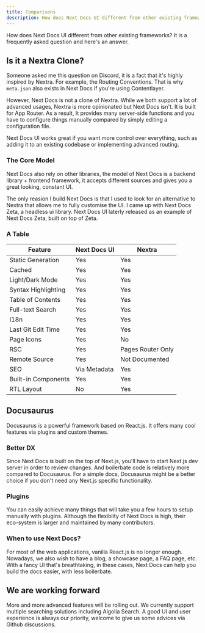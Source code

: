 ```yaml
---
title: Comparisons
description: How does Next Docs UI different from other existing frameworks
---
```


How does Next Docs UI different from other existing frameworks? It is a
frequently asked question and here's an answer.

## Is it a Nextra Clone?

Someone asked me this question on Discord, it is a fact that it's highly
inspired by Nextra. For example, the Routing Conventions. That is why
`meta.json` also exists in Next Docs if you're using Contentlayer.

However, Next Docs is not a clone of Nextra. While we both support a lot of
advanced usages, Nextra is more opinionated but Next Docs isn't. It is built for
App Router. As a result, It provides many server-side functions and you have to
configure things manually compared by simply editing a configuration file.

Next Docs UI works great if you want more control over everything, such as
adding it to an existing codebase or implementing advanced routing.

### The Core Model

Next Docs also rely on other libraries, the model of Next Docs is a backend
library + frontend framework, it accepts different sources and gives you a great
looking, constant UI.

The only reasion I build Next Docs is that I used to look for an alternative to
Nextra that allows me to fully customise the UI. I came up with Next Docs Zeta,
a headless ui library. Next Docs UI laterly released as an example of Next Docs
Zeta, built on top of Zeta.

### A Table

| Feature             | Next Docs UI | Nextra            |
| ------------------- | ------------ | ----------------- |
| Static Generation   | Yes          | Yes               |
| Cached              | Yes          | Yes               |
| Light/Dark Mode     | Yes          | Yes               |
| Syntax Highlighting | Yes          | Yes               |
| Table of Contents   | Yes          | Yes               |
| Full-text Search    | Yes          | Yes               |
| I18n                | Yes          | Yes               |
| Last Git Edit Time  | Yes          | Yes               |
| Page Icons          | Yes          | No                |
| RSC                 | Yes          | Pages Router Only |
| Remote Source       | Yes          | Not Documented    |
| SEO                 | Via Metadata | Yes               |
| Built-in Components | Yes          | Yes               |
| RTL Layout          | No           | Yes               |

## Docusaurus

Docusaurus is a powerful framework based on React.js. It offers many cool
features via plugins and custom themes.

### Better DX

Since Next Docs is built on the top of Next.js, you'll have to start Next.js dev
server in order to review changes. And boilerbate code is relatively more
compared to Docusaurus. For a simple docs, Docusaurus might be a better choice
if you don't need any Next.js specific functionality.

### Plugins

You can easily achieve many things that will take you a few hours to setup
manually with plugins. Although the flexiblity of Next Docs is high, their
eco-system is larger and maintained by many contributors.

### When to use Next Docs?

For most of the web applications, vanilla React.js is no longer enough.
Nowadays, we also wish to have a blog, a showcase page, a FAQ page, etc. With a
fancy UI that's breathtaking, in these cases, Next Docs can help you build the
docs easier, with less boilerbate.

## We are working forward

More and more advanced features will be rolling out. We currently support
multiple searching solutions including Algolia Search. A good UI and user
experience is always our priority, welcome to give us some advices via Github
discussions.
